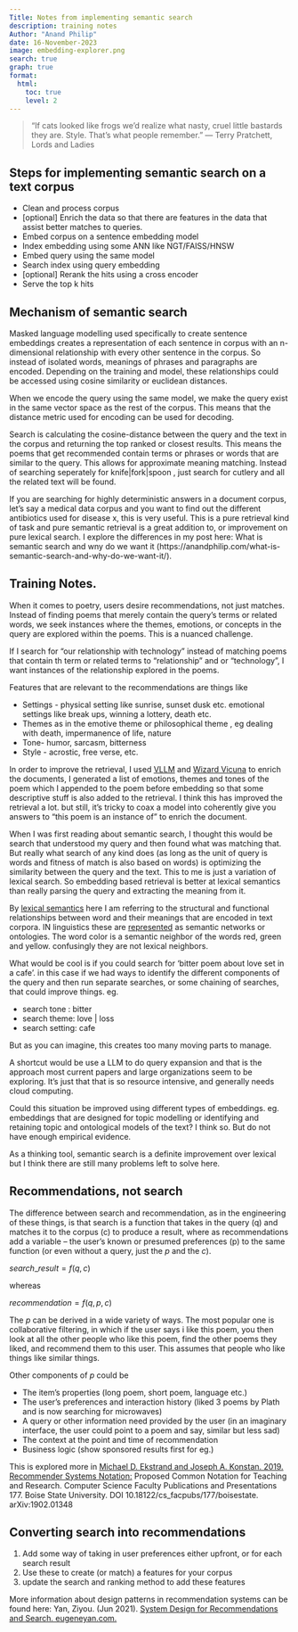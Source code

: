 ```yaml
---
Title: Notes from implementing semantic search
description: training notes
Author: "Anand Philip"
date: 16-November-2023
image: embedding-explorer.png
search: true
graph: true
format:
  html:
    toc: true
    level: 2
---
```



>“If cats looked like frogs we'd realize what nasty, cruel little bastards they are. Style. That's what people remember.” ― Terry Pratchett, Lords and Ladies 

## Steps for implementing semantic search on a text corpus

-   Clean and process corpus
-   \[optional\] Enrich the data so that there are features in the data that assist better matches to queries.
-   Embed corpus on a sentence embedding model
-   Index embedding using some ANN like NGT/FAISS/HNSW
-   Embed query using the same model
-   Search index using query embedding
-   \[optional\] Rerank the hits using a cross encoder
-   Serve the top k hits

## Mechanism of semantic search

Masked language modelling used specifically to create sentence embeddings creates a representation of each sentence in corpus with an n-dimensional relationship with every other sentence in the corpus. So instead of isolated words, meanings of phrases and paragraphs are encoded. Depending on the training and model, these relationships could be accessed using cosine similarity or euclidean distances.

When we encode the query using the same model, we make the query exist in the same vector space as the rest of the corpus. This means that the distance metric used for encoding can be used for decoding.

Search is calculating the cosine-distance between the query and the text in the corpus and returning the top ranked or closest results. This means the poems that get recommended contain terms or phrases or words that are similar to the query. This allows for approximate meaning matching. Instead of searching seperately for knife\|fork\|spoon , just search for cutlery and all the related text will be found.

If you are searching for highly deterministic answers in a document corpus, let's say a medical data corpus and you want to find out the different antibiotics used for disease x, this is very useful. This is a pure retrieval kind of task and pure semantic retrieval is a great addition to, or improvement on pure lexical search. I explore the differences in my post here: What is semantic search and wny do we want it (https://anandphilip.com/what-is-semantic-search-and-why-do-we-want-it/).

## Training Notes.

When it comes to poetry, users desire recommendations, not just matches. Instead of finding poems that merely contain the query's terms or related words, we seek instances where the themes, emotions, or concepts in the query are explored within the poems. This is a nuanced challenge.

If I search for "our relationship with technology" instead of matching poems that contain th term or related terms to "relationship" and or "technology", I want instances of the relationship explored in the poems.

Features that are relevant to the recommendations are things like

-   Settings - physical setting like sunrise, sunset dusk etc. emotional settings like break ups, winning a lottery, death etc.
-   Themes as in the emotive theme or philosophical theme , eg dealing with death, impermanence of life, nature
-   Tone- humor, sarcasm, bitterness
-   Style - acrostic, free verse, etc.

In order to improve the retrieval, I used [VLLM](https://vllm.readthedocs.io/en/latest/) and [Wizard Vicuna](https://huggingface.co/TheBloke/Wizard-Vicuna-13B-Uncensored-GPTQ) to enrich the documents, I generated a list of emotions, themes and tones of the poem which I appended to the poem before embedding so that some descriptive stuff is also added to the retrieval. I think this has improved the retrieval a lot. but still, it's tricky to coax a model into coherently give you answers to "this poem is an instance of" to enrich the document.

When I was first reading about semantic search, I thought this would be search that understood my query and then found what was matching that. But really what search of any kind does (as long as the unit of query is words and fitness of match is also based on words) is optimizing the similarity between the query and the text. This to me is just a variation of lexical search. So embedding based retrieval is better at lexical semantics than really parsing the query and extracting the meaning from it.

By [lexical semantics](https://en.wikipedia.org/wiki/Lexical_semantics) here I am referring to the structural and functional relationships between word and their meanings that are encoded in text corpora. IN linguistics these are [represented](https://en.wikipedia.org/wiki/Hyponymy_and_hypernymy) as semantic networks or ontologies. The word color is a semantic neighbor of the words red, green and yellow. confusingly they are not lexical neighbors.

What would be cool is if you could search for 'bitter poem about love set in a cafe'. in this case if we had ways to identify the different components of the query and then run separate searches, or some chaining of searches, that could improve things.
eg.

- search tone : bitter
- search theme: love \| loss
- search setting: cafe

But as you can imagine, this creates too many moving parts to manage.

A shortcut would be use a LLM to do query expansion and that is the approach most current papers and large organizations seem to be exploring. It's just that that is so resource intensive, and generally needs cloud computing.

Could this situation be improved using different types of embeddings. eg. embeddings that are designed for topic modelling or identifying and retaining topic and ontological models of the text? I think so. But do not have enough empirical evidence.

As a thinking tool, semantic search is a definite improvement over lexical but I think there are still many problems left to solve here.

## Recommendations, not search

The difference between search and recommendation, as in the engineering of these things, is that search is a function that takes in the query (q) and matches it to the corpus (c) to produce a result, where as recommendations add a variable -- the user's known or presumed preferences (p) to the same function (or even without a query, just the $p$ and the $c$).

$search\_result = f(q, c)$

whereas

$recommendation = f(q, p, c)$

The $p$ can be derived in a wide variety of ways. The most popular one is collaborative filtering, in which if the user says i like this poem, you then look at all the other people who like this poem, find the other poems they liked, and recommend them to this user. This assumes that people who like things like similar things.

Other components of $p$ could be

-   The item’s properties (long poem, short poem, language etc.)
-   The user’s preferences and interaction history (liked 3 poems by Plath and is now searching for microwaves)
-   A query or other information need provided by the user (in an imaginary interface, the user could point to a poem and say, similar but less sad)
-   The context at the point and time of recommendation
-   Business logic (show sponsored results first for eg.)

This is explored more in [Michael D. Ekstrand and Joseph A. Konstan. 2019. Recommender Systems Notation:](https://md.ekstrandom.net/pubs/notation) Proposed Common Notation for Teaching and Research. Computer Science Faculty Publications and Presentations 177. Boise State University. DOI 10.18122/cs_facpubs/177/boisestate. arXiv:1902.01348

## Converting search into recommendations

1.  Add some way of taking in user preferences either upfront, or for each search result
2.  Use these to create (or match) a features for your corpus
3.  update the search and ranking method to add these features

More information about design patterns in recommendation systems can be found here: Yan, Ziyou. (Jun 2021). [System Design for Recommendations and Search. eugeneyan.com.](https://eugeneyan.com/writing/system-design-for-discovery/)

